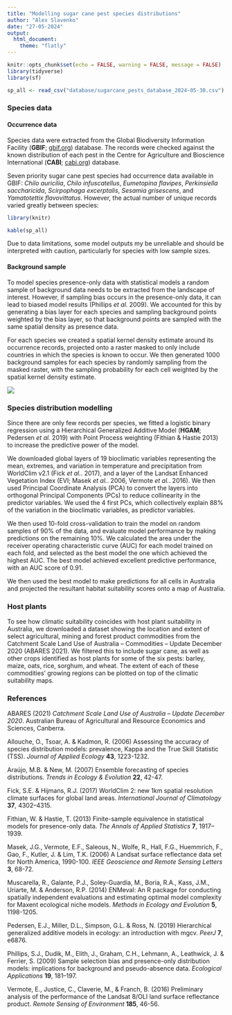 ---
title: "Modelling sugar cane pest species distributions"
author: "Alex Slavenko"
date: "27-05-2024"
output:
  html_document:
    theme: "flatly"
---

```{r setup, include=FALSE}
knitr::opts_chunk$set(echo = FALSE, warning = FALSE, message = FALSE)
library(tidyverse)
library(sf)

sp_all <- read_csv("database/sugarcane_pests_database_2024-05-30.csv") %>% count(species)
```

### Species data
#### Occurrence data

Species data were extracted from the Global Biodiversity Information Facility (**GBIF**; [gbif.org](https://www.gbif.org)) database. The records were checked against the known distribution of each pest in the Centre for Agriculture and Bioscience International (**CABI**; [cabi.org](https://www.cabi.org)) database.

Seven priority sugar cane pest species had occurrence data available in GBIF: *Chilo auricilia*, *Chilo infuscatellus*, *Eumetopina flavipes*, *Perkinsiella saccharicida*, *Scirpophaga excerptalis*, *Sesamia grisescens*,  and *Yamatotettix flavovittatus*. However, the actual number of unique records varied greatly between species:

```{r echo = FALSE, message = FALSE, warning = FALSE}
library(knitr)

kable(sp_all)
```

Due to data limitations, some model outputs my be unreliable and should be interpreted with caution, particularly for species with low sample sizes.

#### Background sample

To model species presence-only data with statistical models a random sample of background data needs to be extracted from the landscape of interest. However, if sampling bias occurs in the presence-only data, it can lead to biased model results (Phillips *et al.* 2009). We accounted for this by generating a bias layer for each species and sampling background points weighted by the bias layer, so that background points are sampled with the same spatial density as presence data.

For each species we created a spatial kernel density estimate around its occurrence records, projected onto a raster masked to only include countries in which the species is known to occur. We then generated 1000 background samples for each species by randomly sampling from the masked raster, with the sampling probability for each cell weighted by the spatial kernel density estimate.

![](methodology.png)

### Species distribution modelling

<!-- We used an ensemble approach for species distribution modelling (Araujo & New 2007) - we fit five different models (Generalised Additive Model [GAM], Gradient Boosting Machine [GBM], Generalised Linear Modle [GLM], Maximum Entropy [MaxEnt] and Random Forests [RF]) and calculated a weighted average of the model predictions based on model accuracy. -->

Since there are only few records per species, we fitted a logistic binary regression using a Hierarchical Generalized Additive Model (**HGAM**; Pedersen *et al.* 2019) with Point Process weighting (Fithian & Hastie 2013) to increase the predictive power of the model.

We downloaded global layers of 19 bioclimatic variables representing the mean, extremes, and variation in temperature and precipitation from WorldClim v2.1 (Fick *et al.*. 2017), and a layer of the Landsat Enhanced Vegetation Index (EVI; Masek *et al.*. 2006, Vermote *et al.*. 2016). We then used Principal Coordinate Analysis (PCA) to convert the layers into orthogonal Principal Components (PCs) to reduce collinearity in the predictor variables. We used the 4 first PCs, which collectively explain 88% of the variation in the bioclimatic variables, as predictor variables.

<!-- We then used block cross-validation (Muscarella *et al.*. 2014) to evaluate model performance by splitting the data into four geographical blocks (bottom-right, bottom-left, top-right, and top-left). We calculated the True Skill Statistic (TSS; Allouche *et al.*. 2006) for each model and each block, and generated ensemble models for each species by averaging all models and blocks weighted by their TSS scores. -->

We then used 10-fold cross-validation to train the model on random samples of 90% of the data, and evaluate model performance by making predictions on the remaining 10%. We calculated the area under the receiver operating characteristic curve (AUC) for each model trained on each fold, and selected as the best model the one which achieved the highest AUC. The best model achieved excellent predictive performance, with an AUC score of 0.91.

<!-- We then used the ensemble model for each species to make predictions for all cells in Australia and projected the resultant habitat suitability scores onto a map of Australia. -->
We then used the best model to make predictions for all cells in Australia and projected the resultant habitat suitability scores onto a map of Australia.

### Host plants

To see how climatic suitability coincides with host plant suitability in Australia, we downloaded a dataset showing the location and extent of select agricultural, mining and forest product commodities from the Catchment Scale Land Use of Australia – Commodities – Update December 2020 (ABARES 2021). We filtered this to include sugar cane, as well as other crops identified as host plants for some of the six pests: barley, maize, oats, rice, sorghum, and wheat. The extent of each of these commodities' growing regions can be plotted on top of the climatic suitability maps.

### References

ABARES (2021) *Catchment Scale Land Use of Australia – Update December 2020*. Australian Bureau of Agricultural and Resource Economics and Sciences, Canberra.

Allouche, O., Tsoar, A. & Kadmon, R. (2006) Assessing the accuracy of species distribution models: prevalence, Kappa and the True Skill Statistic (TSS). *Journal of Applied Ecology* **43**, 1223-1232.

Araújo, M.B. & New, M. (2007) Ensemble forecasting of species distributions. *Trends in Ecology & Evolution* **22**, 42-47.

Fick, S.E. & Hijmans, R.J. (2017) WorldClim 2: new 1km spatial resolution climate surfaces for global land areas. *International Journal of Climatology* **37**, 4302–4315.

Fithian, W. & Hastie, T. (2013) Finite-sample equivalence in statistical models for presence-only data. *The Annals of Applied Statistics* **7**, 1917–1939.

Masek, J.G., Vermote, E.F., Saleous, N., Wolfe, R., Hall, F.G., Huemmrich, F., Gao, F., Kutler, J. & Lim, T.K. (2006) A Landsat surface reflectance data set for North America, 1990-100. *IEEE Geoscience and Remote Sensing Letters* **3**, 68-72.

Muscarella, R., Galante, P.J., Soley-Guardia, M., Boria, R.A., Kass, J.M., Uriarte, M. & Anderson, R.P. (2014) ENMeval: An R package for conducting spatially independent evaluations and estimating optimal model complexity for Maxent ecological niche models. *Methods in Ecology and Evolution* **5**, 1198-1205.

Pedersen, E.J., Miller, D.L., Simpson, G.L. & Ross, N. (2019) Hierarchical generalized additive models in ecology: an introduction with mgcv. *PeerJ* **7**, e6876.

Phillips, S.J., Dudik, M., Elith, J., Graham, C.H., Lehmann, A., Leathwick, J. & Ferrier, S. (2009) Sample selection bias and presence-only distribution models: implications for background and pseudo-absence data. *Ecological Applications* **19**, 181–197.

Vermote, E., Justice, C., Claverie, M., & Franch, B. (2016) Preliminary analysis of the performance of the Landsat 8/OLI land surface reflectance product. *Remote Sensing of Environment* **185**, 46-56.


